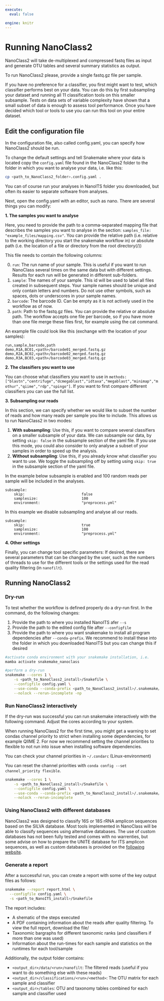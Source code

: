 ---
execute:
  eval: false

engine: knitr
---

# Running NanoClass2

NanoClass2 will take de-multiplexed and compressed fastq files as input and generate OTU tables and several summary statistics as output.   

To run NanoClass2 please, provide a single fastq.gz file per sample.

If you have no preference for a classifier, you first might want to test, which classifier performs best on your data. You can do this by first subsampling your dataset and running all 11 classification tools on this smaller subsample. Tests on data sets of variable complexity have shown that a small subset of data is enough to assess tool performance. Once you have decided which tool or tools to use you can run this tool on your entire dataset.

## Edit the configuration file

In the configuration file, also called config.yaml, you can specify how NanoClass2 should be run.

To change the default settings and tell Snakemake where your data is located copy the `config.yaml` file found in the NanoClass2 folder to the folder in which you want to analyse your data, i.e. like this:

```{bash}
cp <path_to_NanoClass2_folder>.config.yaml .
```

You can of course run your analyses in NanoITS folder you downloaded, but often its easier to separate software from analyses.

Next, open the config.yaml with an editor, such as nano. There are several things you can modify:

**1. The samples you want to analyse**

Here, you need to provide the path to a comma-separated mapping file that describes the samples you want to analyse in the section: `samples_file: "example_files/mapping.csv"`. You can provide the relative path (i.e. relative to the working directory you start the snakemake workflow in) or absolute path (i.e. the location of a file or directory from the root directory(/))

This file needs to contain the following columns:

0. `run`: The run name of your sample. This is useful if you want to run NanoClass several times on the same data but with different settings. Results for each run will be generated in different sub-folders.
1. `sample`: The names of your sample. This id will be used to label all files created in subsequent steps. Your sample names should be unique and only contain letters and numbers. Do not use other symbols, such as spaces, dots or underscores in your sample names.
2. `barcode`: The barcode ID. Can be empty as it is not actively used in the workflow as of now.
3. `path`: Path to the fastq.gz files. You can provide the relative or absolute path. The workflow accepts one file per barcode, so if you have more than one file merge these files first, for example using the cat command.

An example file could look like this (exchange <path> with the location of your samples):

```
run,sample,barcode,path
demo,R1A,BC01,<path>/barcode01_merged.fastq.gz
demo,R2A,BC02,<path>/barcode02_merged.fastq.gz
demo,R3A,BC03,<path>/barcode03_merged.fastq.gz
```

**2. The classifiers you want to use**

You can choose what classifiers you want to use in `methods: ["blastn","centrifuge","dcmegablast","idtaxa","megablast","minimap","mothur","qiime","rdp","spingo"]`. If you want to first compare different classifiers you can use the full list.


**3. Subsampling our reads**

::: {.callout-important}

In this section, we can specify whether we would like to subset the number of reads and how many reads per sample you like to include. This allows us to run NanoClass2 in two modes:

1. **With subsampling**: Use this, if you want to compare several classifiers on a smaller subsample of your data. We can subsample our data, by setting `skip: false` in the subsample section of the yaml file. If you use this mode, you could also consider to only analyse a subset of your samples in order to speed up the analysis.
2. **Without subsampling**: Use this, if you already know what classifier you want to use. We toggle the subsampling off by setting using `skip: true` in the subsample section of the yaml file.
:::

In the example below subsample is enabled and 100 random reads per sample will be included in the analyses. 

```
subsample:
    skip:                          false
    samplesize:                    100
    environment:                   "preprocess.yml"
```

In this example we disable subsampling and analyse all our reads. 

```
subsample:
    skip:                          true
    samplesize:                    100
    environment:                   "preprocess.yml"
```

**4. Other settings**

Finally, you can change tool specific parameters: If desired, there are several parameters that can be changed by the user, such as the numbers of threads to use for the different tools or the settings used for the read quality filtering (in `nanofilt`).


## Running NanoClass2

### Dry-run

To test whether the workflow is defined properly do a dry-run first. In the command, do the following changes:

1. Provide the path to where you installed NanoITS afer `--s`
2.  Provide the path to the edited config file after `--configfile`
3. Provide the path to where you want snakemake to install all program dependencies after `--conda-prefix`. We recommend to install these into the folder in which you downloaded NanoITS but you can change this if desired

```{bash}
#activate conda environment with your snakemake installation, i.e. 
mamba activate snakemake_nanoclass

#perform a dry-run
snakemake --cores 1 \
    -s <path_to_NanoClass2_install>/Snakefile \
    --configfile config.yaml \
    --use-conda --conda-prefix <path_to_NanoClass2_install>/.snakemake/conda \
    --nolock --rerun-incomplete -np
```

### Run NanoClass2 interactively

If the dry-run was successful you can run snakemake interactively with the following command. Adjust the cores according to your system.

::: {.callout-warning}

When running NanoClass2 for the first time, you might get a warning to set condas channel priority to strict when installing some dependencies, for example QIIME 2. For now we recommend setting the channel priorities to flexible to not run into issue when installing software dependencies.

You can check your channel priorities in `~/.condarc` (Linux-environment)

You can reset the channel priorities with `conda config --set channel_priority flexible`.
:::


```{bash}
snakemake --cores 1 \
    -s <path_to_NanoClass2_install>/Snakefile \
    --configfile config.yaml \
    --use-conda --conda-prefix <path_to_NanoClass2_install>/.snakemake/conda \
    --nolock --rerun-incomplete
```


### Using NanoClass2 with different databases

NanoClass2 was designed to classify 16S or 18S rRNA amplicon sequences based on the SILVA database. Most tools implemented in NanoClass will be able to classify sequences using alternative databases. The use of custom databases has not been fully tested and comes with no warrenties, but some advise on how to prepare the UNITE database for ITS amplicon sequences, as well as custom databases is provided on the [following website](https://ejongepier.github.io/NanoClass/databases.html).


### Generate a report

After a successful run, you can create a report with some of the key output files as follows:

```{bash}
snakemake --report report.html \
  --configfile config.yaml \
  -s <path_to_NanoITS_install>/Snakefile
```

The report includes:

- A shematic of the steps executed
- A PDF containing information about the reads after quality filtering. To view the full report, download the file/
- Taxonomic bargraphs for different taxonomic ranks (and classifiers if more than one was used)
- Information about the run-times for each sample and statistics on the runtimes for each tool/sample

Additionally, the output folder contains:

- `<output_dir>/data/<run>/nanofilt`: The filtered reads (useful if you want to do something else with these reads)
- `<output_dir>/classifications/<run>/<method>`: The OTU matrix for each sample and classifier
- `<output_dir>/tables`: OTU and taxonomy tables combined for each sample and classifier used